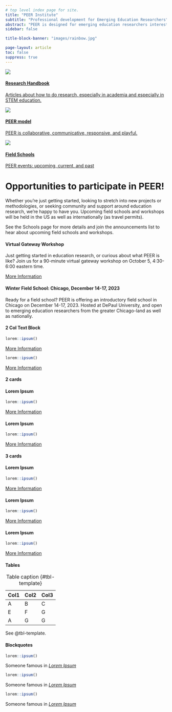 ```yaml
---
# top level index page for site.
title: "PEER Institute"
subtitle: "Professional development for Emerging Education Researchers"
abstract: "PEER is designed for emerging education researchers interested in expanding their theoretical or methodological expertise. Through peer and near-peer exchange, PEER helps faculty, postdocs and graduate students through field schools, intensive workshops, research projects, mentoring, and community involvement. Many continue on after taking the program, doing research in working groups, submitting papers for peer reviewed publication or designing research projects with others. PEER focuses on Discipline-based Education Research, advancing both scholarship and teaching goals that are valued at all types of academic institutions."
sidebar: false

title-block-banner: "images/rainbow.jpg"

page-layout: article
toc: false
suppress: true
---
```


::: {.quarto-listing .quarto-listing-container-grid}
::: {.list .grid .quarto-listing-cols-3}

:::{.g-col-1 .card .card-body .text-center}

[![](images/sayrelab.png)](https://handbook.zaposa.com)

#### [Research Handbook](https://handbook.zaposa.com){.quarto-grid-link .card-title}

[Articles about how to do research, especially in academia and especially in STEM education.](https://handbook.zaposa.com){.quarto-grid-link}

:::

:::{.g-col-1 .card .card-body .text-center}
[![](images/peer.png)](model/index.qmd)

#### [PEER model](model/index.qmd){.quarto-grid-link .card-title}

[PEER is collaborative, communicative, responsive, and playful.](model/index.qmd){.quarto-grid-link}

:::


:::{.g-col-1 .card .card-body .text-center}

[![](images/pants.png)](schools/index.qmd)

#### [Field Schools](schools/index.qmd){.quarto-grid-link .card-title}

[PEER events: upcoming, current, and past](schools/index.qmd){ .quarto-grid-link}

:::


:::


:::

# Opportunities to participate in PEER!

Whether you’re just getting started, looking to stretch into new projects or methodologies, or seeking community and support around education research, we’re happy to have you. Upcoming field schools and workshops will be held in the US as well as internationally (as travel permits).

See the Schools page for more details and join the announcements list to hear about upcoming field schools and workshops.

:::::: {.quarto-listing .quarto-listing-container-grid}
::::: {.list .grid .quarto-listing-cols-2}

::::{.g-col-1 .card .card-body .text-center}
#### Virtual Gateway Workshop {.card-title}

Just getting started in education research, or curious about what PEER is like? Join us for a 90-minute virtual gateway workshop on October 5, 4:30-6:00 eastern time.

:::{.badge .rounded-pill .bg-info .text-center}
[More Information](contact.qmd)
:::

::::

::::{.g-col-1 .card .card-body .text-center}
#### Winter Field School: Chicago, December 14-17, 2023 {.card-title}

Ready for a field school? PEER is offering an introductory field school in Chicago on December 14-17, 2023. Hosted at DePaul University, and open to emerging education researchers from the greater Chicago-land as well as nationally.

::::
:::::
::::::

<!-- Templates -->

<!-- 2-column text block -->
#### 2 Col Text Block
:::::: {.quarto-listing .quarto-listing-container-grid}
::::: {.list .grid .quarto-listing-cols-2}

::::{.g-col-1 .text-center}
```r
lorem::ipsum()
```
:::{.badge .rounded-pill .bg-info .text-center}
[More Information](contact.qmd)
:::
::::

::::{.g-col-1 .text-center}
```r
lorem::ipsum()
```
:::{.badge .rounded-pill .bg-info .text-center}
[More Information](contact.qmd)
:::
::::
:::::
::::::

<!-- 2 cards -->
#### 2 cards
:::::: {.quarto-listing .quarto-listing-container-grid}
::::: {.list .grid .quarto-listing-cols-2}

::::{.g-col-1 .card .card-body .text-center}
#### Lorem Ipsum

```r
lorem::ipsum()
```
:::{.badge .rounded-pill .bg-info .text-center}
[More Information](contact.qmd)
:::

::::

::::{.g-col-1 .card .card-body .text-center}
#### Lorem Ipsum

```r
lorem::ipsum()
```
:::{.badge .rounded-pill .bg-info .text-center}
[More Information](contact.qmd)
:::

::::
:::::
::::::

<!-- 3 cards -->
#### 3 cards
:::::: {.quarto-listing .quarto-listing-container-grid}
::::: {.list .grid .quarto-listing-cols-3}

::::{.g-col-1 .card .card-body .text-center}
#### **Lorem Ipsum**

```r
lorem::ipsum()
```
:::{.badge .rounded-pill .bg-info .text-center}
[More Information](contact.qmd)
:::

::::

::::{.g-col-1 .card .card-body .text-center}
#### **Lorem Ipsum**

```r
lorem::ipsum()
```
:::{.badge .rounded-pill .bg-info .text-center}
[More Information](contact.qmd)
:::

::::

::::{.g-col-1 .card .card-body .text-center}
#### **Lorem Ipsum**

```r
lorem::ipsum()
```
:::{.badge .rounded-pill .bg-info .text-center}
[More Information](contact.qmd)
:::

::::
:::::
::::::

<!-- 3 column table -->
#### Tables
| Col1 | Col2 | Col3 |
|------|------|------|
| A    | B    | C    |
| E    | F    | G    |
| A    | G    | G    |

: Table caption {#tbl-template}

See @tbl-template.

<!-- Blockquote Grid -->
#### Blockquotes
::::::: {.quarto-listing .quarto-listing-container-grid}
:::::: {.list .grid .quarto-listing-cols-3}
:::::{.blockquote .mb-0}
```r
lorem::ipsum()
```
:::{.blockquote-footer}
Someone famous in *[Lorem Ipsum](contact.qmd)*
:::
:::::

:::::{.blockquote .mb-0}
```r
lorem::ipsum()
```
:::{.blockquote-footer}
Someone famous in *[Lorem Ipsum](contact.qmd)*
:::
:::::

:::::{.blockquote .mb-0}
```r
lorem::ipsum()
```
:::{.blockquote-footer}
Someone famous in *[Lorem Ipsum](contact.qmd)*
:::
:::::
::::::
:::::::
